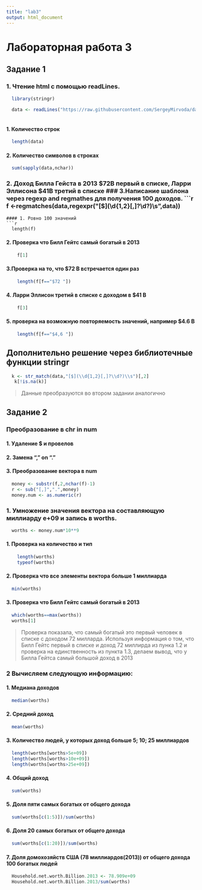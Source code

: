 ```yaml
---
title: "lab3"
output: html_document
---
```

# Лабораторная работа 3
## Задание 1
### 1. Чтение html с помощью readLines.
```r
  library(stringr)
```
```r
  data <- readLines("https://raw.githubusercontent.com/SergeyMirvoda/da2016/master/data/forbes.htm",warn = T)
  
```
#### 1. Количество строк
```r
  length(data)
```
#### 2. Количество символов в строках
```r
  sum(sapply(data,nchar))
```
### 2. Доход Билла Гейста в 2013 $72B первый в списке, Ларри Эллисона $41B третий в списке
### 3.Написание шаблона через regexp and regmathes для получения 100 доходов.
```r
  f <-regmatches(data,regexpr("[$](\\d{1,2}[,]?\\d?)\\s",data))
```
#### 1. Ровно 100 значений
```r
  length(f)
```
#### 2. Проверка что Билл Гейтс самый богатый в 2013
```r
    f[1]
```
#### 3.Проверка на то, что $72 B встречается один раз
```r
    length(f[f=="$72 "])
```
#### 4. Ларри Эллисон третий в списке с доходом в $41 B
```r
    f[3]
```
#### 5. проверка на возможную повторяемость значений, например $4.6 B
```r
    length(f[f=="$4,6 "])
```

## Дополнительно решение через библиотечные функции stringr
```r
  k <- str_match(data,"[$](\\d{1,2}[,]?\\d?)\\s")[,2]
   k[!is.na(k)]
```   

> Данные преобразуются во втором задании аналогично
   
## Задание 2   
   
### Преобразование в chr in num   
#### 1. Удаление $ и провелов
#### 2. Замена "," on "."
#### 3. Преобразование вектора в num
```r
  money <- substr(f,2,nchar(f)-1)
  r <- sub("[,]",".",money)
  money.num <- as.numeric(r)
```
### 1. Умножение значения вектора на составляющую миллиарду e+09 и запись в worths.
```r
  worths <- money.num*10**9 
```
#### 1. Проверка на количество и тип
```r
    length(worths)
    typeof(worths)
```
#### 2. Проверка что все элементы вектора больше 1 миллиарда
```r
  min(worths)
```
#### 3. Проверка что Билл Гейтс самый богатый в 2013
```r
  which(worths==max(worths))
  worths[1]
```

> Проверка показала, что самый богатый это первый человек в списке с доходом 72 милларда. Используя информация о том, что Билл Гейтс первый в списке и доход 72 миллирда из пунка 1.2 и проверка на единственность из пункта 1.3, делаем вывод, что у Билла Гейтса самый большой доход в 2013

### 2 Вычисляем следующую информацию:
#### 1. Медиана доходов
```r
  median(worths)
```
#### 2. Средний доход
```r
  mean(worths)
```
#### 3. Количество людей, у которых доход больше 5; 10; 25 миллиардов
```r
  length(worths[worths>5e+09])
  length(worths[worths>10e+09])
  length(worths[worths>25e+09])
```
#### 4. Общий доход
```r
  sum(worths)
```
#### 5. Доля пяти самых богатых от общего дохода
```r
  sum(worths[c(1:5)])/sum(worths)
```
#### 6. Доля 20 самых богатых от общего дохода
```r
  sum(worths[c(1:20)])/sum(worths)
```
#### 7. Доля домохозяйств США (78 миллиардов(2013)) от общего дохода 100 богатых людей
```r
  Household.net.worth.Billion.2013 <- 78.909e+09
  Household.net.worth.Billion.2013/sum(worths)
```
